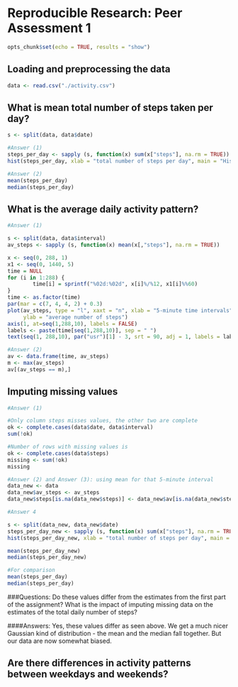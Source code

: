 # Reproducible Research: Peer Assessment 1

```r
opts_chunk$set(echo = TRUE, results = "show")
```

## Loading and preprocessing the data

```r
data <- read.csv("./activity.csv")
```


## What is mean total number of steps taken per day?

```r

s <- split(data, data$date)

#Answer (1)
steps_per_day <- sapply (s, function(x) sum(x["steps"], na.rm = TRUE))
hist(steps_per_day, xlab = "total number of steps per day", main = "Histogram of the number steps per day")

#Answer (2)
mean(steps_per_day)
median(steps_per_day)
```


## What is the average daily activity pattern?

```r
#Answer (1)

s <- split(data, data$interval)
av_steps <- sapply (s, function(x) mean(x[,"steps"], na.rm = TRUE))

x <- seq(0, 288, 1)
x1 <- seq(0, 1440, 5)
time = NULL
for (i in 1:288) {
        time[i] = sprintf("%02d:%02d", x[i]%/%12, x1[i]%%60)
}
time <- as.factor(time)
par(mar = c(7, 4, 4, 2) + 0.3)
plot(av_steps, type = "l", xaxt = "n", xlab = "5-minute time intervals", 
     ylab = "average number of steps")
axis(1, at=seq(1,288,10), labels = FALSE)
labels <- paste(time[seq(1,288,10)], sep = " ")
text(seq(1, 288,10), par("usr")[1] - 3, srt = 90, adj = 1, labels = labels, xpd = TRUE)

```

```r
#Answer (2)
av <- data.frame(time, av_steps)
m <- max(av_steps)
av[(av_steps == m),]
```


## Imputing missing values

```r
#Answer (1)

#Only column steps misses values, the other two are complete
ok <- complete.cases(data$date, data$interval)
sum(!ok)

#Number of rows with missing values is
ok <- complete.cases(data$steps)
missing <- sum(!ok)
missing
```



```r
#Answer (2) and Answer (3): using mean for that 5-minute interval
data_new <- data
data_new$av_steps <- av_steps
data_new$steps[is.na(data_new$steps)] <- data_new$av[is.na(data_new$steps)]
```



```r
#Answer 4

s <- split(data_new, data_new$date)
steps_per_day_new <- sapply (s, function(x) sum(x["steps"], na.rm = TRUE))
hist(steps_per_day_new, xlab = "total number of steps per day", main = "Histogram of the number steps per day with new data")

mean(steps_per_day_new)
median(steps_per_day_new)

#For comparison
mean(steps_per_day)
median(steps_per_day)

```
###Questions: 
Do these values differ from the estimates from the first part of the assignment? What is the impact of imputing missing data on the estimates of the total daily number of steps?

####Answers:
Yes, these values differ as seen above. We get a much nicer Gaussian kind of distribution - the mean and the median fall together. But our data are now somewhat biased. 

## Are there differences in activity patterns between weekdays and weekends?
